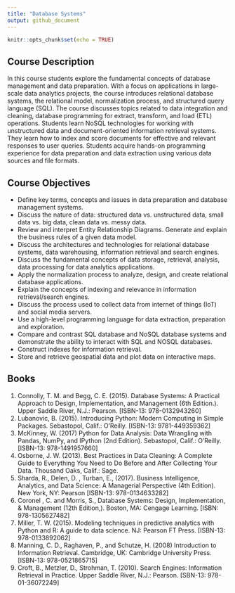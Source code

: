```yaml
---
title: "Database Systems"
output: github_document
---
```


```r
knitr::opts_chunk$set(echo = TRUE)
```

## Course Description

In this course students explore the fundamental concepts of database management and data preparation. 
With a focus on applications in large-scale data analytics projects, the course introduces relational database systems, the relational model, normalization process, and structured query language (SQL). 
The course discusses topics related to data integration and cleaning, database programming for extract, transform, and load (ETL) operations. 
Students learn NoSQL technologies for working with unstructured data and document-oriented information retrieval systems. 
They learn how to index and score documents for effective and relevant responses to user queries. 
Students acquire hands-on programming experience for data preparation and data extraction using various data sources and file formats.

## Course Objectives

* Define key terms, concepts and issues in data preparation and database management systems.  
* Discuss the nature of data: structured data vs. unstructured data, small data vs. big data, clean data vs. messy data.  
* Review and interpret Entity Relationship Diagrams. Generate and explain the business rules of a given data model.  
* Discuss the architectures and technologies for relational database systems, data warehousing, information retrieval and search engines.  
* Discuss the fundamental concepts of data storage, retrieval, analysis, data processing for data analytics applications.  
* Apply the normalization process to analyze, design, and create relational database applications.  
* Explain the concepts of indexing and relevance in information retrieval/search engines.  
* Discuss the process used to collect data from internet of things (IoT) and social media servers.  
* Use a high-level programming language for data extraction, preparation and exploration.  
* Compare and contrast SQL database and NoSQL database systems and demonstrate the ability to interact with SQL and NOSQL databases.  
* Construct indexes for information retrieval.  
* Store and retrieve geospatial data and plot data on interactive maps.  

## Books

1. Connolly, T. M. and Begg, C. E. (2015). Database Systems: A Practical Approach to Design,
Implementation, and Management (6th Edition.). Upper Saddle River, N.J.: Pearson. [ISBN-13:
978-0132943260]  
2. Lubanovic, B. (2015). Introducing Python: Modern Computing in Simple Packages. Sebastopol,
Calif.: O’Reilly. [ISBN-13: 9781-449359362]  
3. McKinney, W. (2017) Python for Data Analysis: Data Wrangling with Pandas, NumPy, and
IPython (2nd Edition). Sebastopol, Calif.: O’Reilly. [ISBN-13: 978-1491957660]  
4. Osborne, J. W. (2013). Best Practices in Data Cleaning: A Complete Guide to Everything You
Need to Do Before and After Collecting Your Data. Thousand Oaks, Calif.: Sage.  
5. Sharda, R., Delen, D. , Turban, E., (2017). Business Intelligence, Analytics, and Data Science:
A Managerial Perspective (4th Edition). New York, NY: Pearson [ISBN-13: 978-0134633282]  
6. Coronel , C. and Morris, S., Database Systems: Design, Implementation, & Management (12th
Edition,). Boston, MA: Cengage Learning. [ISBN: 978-1305627482]  
7. Miller, T. W. (2015). Modeling techniques in predictive analytics with Python and R: A guide to
data science. NJ: Pearson FT Press. [ISBN-13: 978-0133892062]
8. Manning, C. D., Raghaven, P., and Schutze, H. (2008) Introduction to Information Retrieval.
Cambridge, UK: Cambridge University Press. [ISBN-13: 978-0521865715]  
9. Croft, B., Metzler, D., Strohman, T. (2010). Search Engines: Information Retrieval in Practice.
Upper Saddle River, N.J.: Pearson. [SBN-13: 978-01-36072249]  

